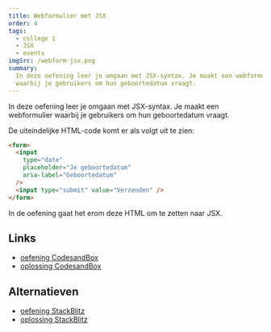 ```yaml
---
title: Webformulier met JSX
order: 4
tags:
  - college 1
  - JSX
  - events
imgSrc: /webform-jsx.png
summary:
  In deze oefening leer je omgaan met JSX-syntax. Je maakt een webformulier
  waarbij je gebruikers om hun geboortedatum vraagt.
---
```


In deze oefening leer je omgaan met JSX-syntax.
Je maakt een webformulier waarbij je gebruikers om hun
geboortedatum vraagt.

De uiteindelijke HTML-code komt er als volgt uit te zien:

```html
<form>
  <input
    type="date"
    placeholder="Je geboortedatum"
    aria-label="Geboortedatum"
  />
  <input type="submit" value="Verzenden" />
</form>
```

In de oefening gaat het erom deze HTML om te zetten naar JSX.

## Links

- [oefening CodesandBox](https://githubbox.com/competencefactory/basistraining-react/tree/main/oefeningen/geboortedatum)
- [oplossing CodesandBox](https://githubbox.com/competencefactory/basistraining-react/tree/main/oefeningen/geboortedatum-oplossing)

## Alternatieven

- [oefening StackBlitz](https://stackblitz.com/github/competencefactory/basistraining-react/tree/main/oefeningen/geboortedatum?preset=node)
- [oplossing StackBlitz](https://stackblitz.com/github/competencefactory/basistraining-react/tree/main/oefeningen/geboortedatum-oplossing?preset=node)

